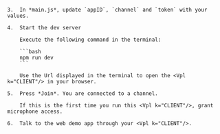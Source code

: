 <PlatformWrapper platform="web">

    3.  In *main.js*, update `appID`, `channel` and `token` with your values.

    4.  Start the dev server
        
        Execute the following command in the terminal:

        ```bash
        npm run dev
        ```
        
        Use the Url displayed in the terminal to open the <Vpl k="CLIENT"/> in your browser.

    5.  Press *Join*. You are connected to a channel.

        If this is the first time you run this <Vpl k="CLIENT"/>, grant microphone access.

    6.  Talk to the web demo app through your <Vpl k="CLIENT"/>.

</PlatformWrapper>